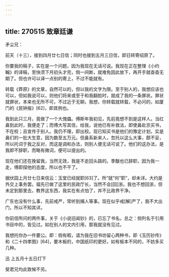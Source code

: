 ```yaml
---
---
---
```

title: 270515 致章廷谦
---




矛尘兄：

前天（十三），接到四月廿七日信；同时也接到五月三日信，即日转寄绍原了。

你要我的稿子，实在是一个问题，因为我现在无话可说。我现在正在整理《小约翰》的译稿，至快须下月初头才完，倘一间断，就难免因此放下，再开手就杳杳无期了。但也许可以译一点别的寄上，不过不能就有。

转载《莽原》的文章，自然可以的，但以我的文字为限。至于别人的，我想应该也可以，但如我说可以，则他们将来或至于和我翻脸时，就成了我的一条罪状。罪状就罪状，本来也无所不可，不过近于无聊。我想，你转载就转载，不必问的，如厦门的《民钟报》[62]，即其例也。

我到此只三月，竟做了一个大傀儡。傅斯年我初见，先前竟想不到是这样人。当红鼻到此时，我便走了；而傅大写其信，给我，说他已有补救法，即使鼻赴京买书，不在校；且宣传于别人。我仍不理，即出校。现已知买书是他们的豫定计划，实是鼻们的一批大生意，因为数至五万元。但鼻系新来人，忽托以这么大事，颇不妥，所以托词于我之反对，而这是调和办法，则别人便无话可说了。他们的这办法，是我即不辞职，而略有微词，便可以提出的。

现在他们还在挽留我，当然无效，我是不走回头路的。季黻也已辞职，因为我一走，傅即探他的态度，所以也不干了。

据伏园上月廿七日来信云：玉堂已经就职[63]了。所“就”何“职”，却未详。大约是外交上事务罢。骝先已做了这里的民政厅长，当然不会[回]浙。我也不想回浙，但未定到那里去，教界这东西，我实在有点怕了，并不比政界干净。

广东也没有什么事，先前戒严，常听到捕人等事。现在似乎戒[解]严了，我不大出门，所以不知其详。

你前信所问的两件事，关于《小说旧闻钞》的，已忘了书名。总之：倘列名于引用书目中的，皆见过。如在别人的文内引用，那我就没有见过。

我想托你办一件要公。即：倘有暇，请为我在旧书坊留心两种书，即《玉历钞传》和《二十四孝图》[64]，要木板的，中国纸印的更好。如有板本不同的，不妨多买几种。

迅 上五月十五日灯下

斐君兄均此致候不另。